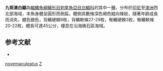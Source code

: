 {{Speciesbox
| taxon = Zabidius novemaculeatus
| binomial_authority = [[McCulloch|McCulloch]], 1916
| status = NE
| status_system = IUCN3.1
| synonyms = *''Platax novemaculeatus''<br /><small>McCulloch, 1916</small>
*''Zabidius noveamaculatus''<br /><small>McCulloch, 1916</small>
*''Zabidus novemaculeatus''<br /><small>McCulloch, 1916</small>
}}

'''九斑澳白鯧'''為[[輻鰭魚綱|輻鰭魚綱]][[鱸形目|鱸形目]][[刺尾魚亞目|刺尾魚亞目]][[白鯧科|白鯧科]]的其中一[[種|種]]，分布於[[印尼|印尼]]至[[澳洲|澳洲]]西北部海域，本魚身體呈圓形而側扁，體側具數條深色褐色縱向條紋，隨著年齡成長而消失，體色銀色，背鰭硬棘9枚，背鰭軟條27-29枚，臀鰭硬棘3枚，臀鰭軟條20-22枚，體長可達45公分，棲息在沿海礁石區海域。

== 参考文献 ==
{{reflist}}
*{{FishBase_species|genus=Zabidius|species=novemaculeatus|year=2012|month=7}}

{{鱸形目小作品}}

{{Taxonbar}}
[[Category:澳白鯧屬|novemaculeatus]]
[[Category:1916年描述的魚類|Z]]
